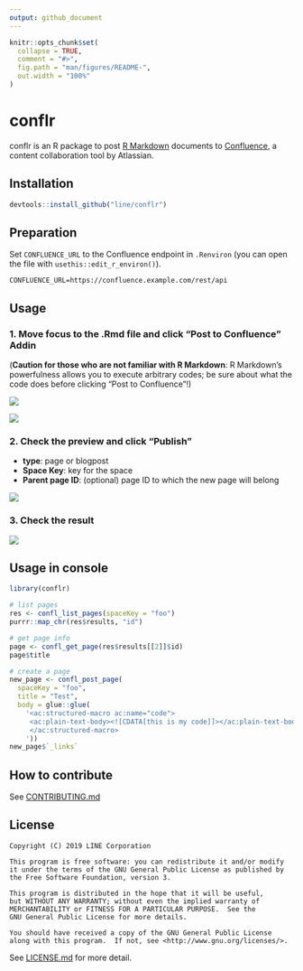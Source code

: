 ```yaml
---
output: github_document
---
```


<!-- README.md is generated from README.Rmd. Please edit that file -->

```r
knitr::opts_chunk$set(
  collapse = TRUE,
  comment = "#>",
  fig.path = "man/figures/README-",
  out.width = "100%"
)
```

# conflr

conflr is an R package to post [R Markdown](https://rmarkdown.rstudio.com/) documents to [Confluence](https://www.atlassian.com/software/confluence), a content collaboration tool by Atlassian.

## Installation

```r
devtools::install_github("line/conflr")
```

## Preparation

Set `CONFLUENCE_URL` to the Confluence endpoint in `.Renviron` (you can open the file with `usethis::edit_r_environ()`).

```
CONFLUENCE_URL=https://confluence.example.com/rest/api
```

## Usage

### 1. Move focus to the .Rmd file and click "Post to Confluence" Addin

(**Caution for those who are not familiar with R Markdown**: R Markdown's powerfulness allows you to execute arbitrary codes; be sure about what the code does before clicking "Post to Confluence"!)

![](./man/figures/screenshot1.png)

![](./man/figures/screenshot2.png)

### 2. Check the preview and click "Publish"

* **type**: page or blogpost
* **Space Key**: key for the space
* **Parent page ID**: (optional) page ID to which the new page will belong

![](./man/figures/screenshot3.png)

### 3. Check the result

![](./man/figures/screenshot4.png)

## Usage in console

```r
library(conflr)

# list pages
res <- confl_list_pages(spaceKey = "foo")
purrr::map_chr(res$results, "id")

# get page info
page <- confl_get_page(res$results[[2]]$id)
page$title

# create a page
new_page <- confl_post_page(
  spaceKey = "foo",
  title = "Test",
  body = glue::glue(
    '<ac:structured-macro ac:name="code">
     <ac:plain-text-body><![CDATA[this is my code]]></ac:plain-text-body>
     </ac:structured-macro>
    '))
new_page$`_links`
```

## How to contribute
See [CONTRIBUTING.md](CONTRIBUTING.md)

## License
```
Copyright (C) 2019 LINE Corporation

This program is free software: you can redistribute it and/or modify
it under the terms of the GNU General Public License as published by
the Free Software Foundation, version 3.

This program is distributed in the hope that it will be useful,
but WITHOUT ANY WARRANTY; without even the implied warranty of
MERCHANTABILITY or FITNESS FOR A PARTICULAR PURPOSE.  See the
GNU General Public License for more details.

You should have received a copy of the GNU General Public License
along with this program.  If not, see <http://www.gnu.org/licenses/>.
```
See [LICENSE.md](LICENSE.md) for more detail.
